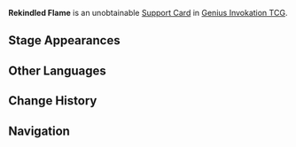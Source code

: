 {{Genius Invokation TCG Infobox
|id          = 421017
|image       = Rekindled Flame Support Card.png
|type        = Support Card
|group       = 
|effect      = '''[[Burning Flame]]''' deals +3 DMG and is triggered again when you announce the end of your Round.
|source1     = 
|matching = 0
}}
'''Rekindled Flame''' is an unobtainable [[Support Card]] in [[Genius Invokation TCG]].

==Stage Appearances==
{{Genius Invokation TCG Stage Appearances}}

==Other Languages==
{{Other Languages
|en       = Rekindled Flame
|zhs      = 烈焰复燃
|zhs_rm   = 
|zht      = 烈焰復燃
|zht_rm   = 
|zh_tl    = 
|ja       = 烈炎再燃
|ja_rm    = 
|ja_tl    = 
|ko       = 되살아난 불길
|ko_tl    = 
|es       = Llama reavivada
|es_tl    = Rekindled Flame
|fr       = Flamme renaissante
|fr_tl    = Reborn Flame
|ru       = Возрожденное пламя
|ru_tl    = 
|th       = Rekindled Flame
|vi       = Lửa Rực Bùng Cháy
|vi_tl    = 
|de       = Neuentzündete Flamme
|de_tl    = 
|id       = Rekindled Flame
|pt       = Chama Reacesa
|pt_tl    = 
|tr       = Yeniden Alevlenen Ateş
|tr_tl    = 
|it       = Fiamma rinata
|it_tl    = 
}}

==Change History==
{{Change History|5.4}}

==Navigation==
{{Genius Invokation TCG Navbox|Support Card Unobtainable}}